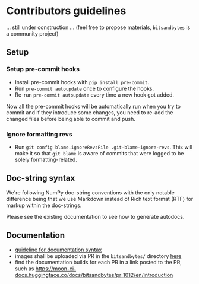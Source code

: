 # Contributors guidelines
... still under construction ... (feel free to propose materials, `bitsandbytes` is a community project)

## Setup

### Setup pre-commit hooks
- Install pre-commit hooks with `pip install pre-commit`.
- Run `pre-commit autoupdate` once to configure the hooks.
- Re-run `pre-commit autoupdate` every time a new hook got added.

Now all the pre-commit hooks will be automatically run when you try to commit and if they introduce some changes, you need to re-add the changed files before being able to commit and push.

### Ignore formatting revs
- Run `git config blame.ignoreRevsFile .git-blame-ignore-revs`. This will make it so that `git blame` is aware of commits that were logged to be solely formatting-related.

## Doc-string syntax

We're following NumPy doc-string conventions with the only notable difference being that we use Markdown instead of Rich text format (RTF) for markup within the doc-strings.

Please see the existing documentation to see how to generate autodocs.

## Documentation
- [guideline for documentation syntax](https://github.com/huggingface/doc-builder#readme)
- images shall be uploaded via PR in the `bitsandbytes/` directory [here](https://huggingface.co/datasets/huggingface/documentation-images)
- find the documentation builds for each PR in a link posted to the PR, such as https://moon-ci-docs.huggingface.co/docs/bitsandbytes/pr_1012/en/introduction
